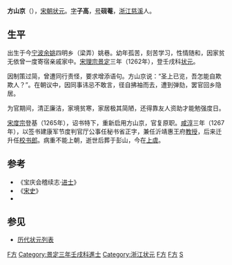 '''方山京'''（{{bd|?||?||}}），[[宋朝|宋朝]][[状元|状元]]。[[表字|字]]'''子高'''，[[号|号]]'''砚菴'''，[[浙江|浙江]][[慈溪|慈溪]]人。

==生平==

出生于今[[宁波|宁波]][[余姚|余姚]]四明乡（梁弄）姚巷。幼年孤苦，刻苦学习，性情随和，因家贫无依曾一度寄宿亲戚家中。[[宋理宗|宋理宗]][[景定|景定]]三年（1262年），登壬戌科[[状元|状元]]。

因制策过简，曾遭同行责怪，要求增添语句。方山京说：“圣上已览，吾怎能自欺欺人？”。在朝议中，因同事讳忌不敢言，径自拂袖而去，遭到弹劾，罢官回乡隐居。

为官期间，清正廉洁，家境贫寒，家居极其简陋，还得靠友人资助才能勉强度日。

[[宋度宗|宋度宗]]登基（1265年），诏书特下，重新启用方山京，官复原职。[[咸淳|咸淳]]三年（1267年），以签书建康军节度判官厅公事任秘书省正字，兼任沂靖惠王府[[教授|教授]]，后来迁升任[[校书郎|校书郎]]。病重不能上朝，逝世后葬于彭山，今在[[上虞|上虞]]。 

==参考==
*《宝庆会稽续志·[[进士|进士]]》
*《[[宋史|宋史]]》
* 

==参见==
* [[历代状元列表|历代状元列表]]

[[Category:宋朝政治人物|F方]]
[[Category:景定三年壬戌科進士|Category:景定三年壬戌科進士]]
[[Category:浙江状元|Category:浙江状元]]
[[Category:慈溪人|F方]]
[[Category:余姚人|F方]]
[[Category:方姓|S]]